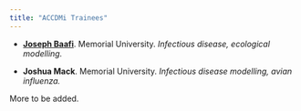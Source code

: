 ```yaml
---
title: "ACCDMi Trainees"
---
```


- [**Joseph Baafi**](https://jbaafi.github.io/joseph.baafi/). Memorial University. _Infectious disease, ecological modelling._

- **Joshua Mack**. Memorial University. _Infectious disease modelling, avian influenza._

More to be added.